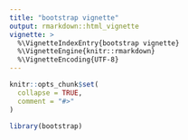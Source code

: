 ```yaml
---
title: "bootstrap vignette"
output: rmarkdown::html_vignette
vignette: >
  %\VignetteIndexEntry{bootstrap vignette}
  %\VignetteEngine{knitr::rmarkdown}
  %\VignetteEncoding{UTF-8}
---
```


```r
knitr::opts_chunk$set(
  collapse = TRUE,
  comment = "#>"
)
```

```r
library(bootstrap)
```
